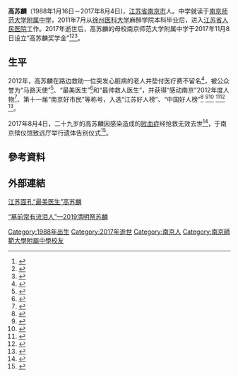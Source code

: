 {{Infobox person
| 姓名     = 高苏麟
| 图像     = File:Gao_Sulin.jpg
| 图像说明 = 2012年“感动南京”颁奖典礼上的高苏麟
| 出生名   = 高苏麟
| 出生日期 = {{Birth date|1988|01|16}}
| 出生地点 = [[江苏省|江苏省]][[南京市|南京市]]
| 逝世日期 ={{Death date and age|2017|08|04|1988|01|06}}
| 逝世地点 = [[江苏省人民医院|江苏省人民医院]]
| 死因       = [[败血症|败血症]]
| 国籍     = {{PRC}}
| 职业     = [[麻醉|麻醉科]][[医生|医生]]
| 知名原因 = 路边救助老人
| 母校       = [[南京师范大学附属中学|南京师范大学附属中学]]
| 民族       = [[汉族|汉族]]
| 语言       = [[汉语|汉语]]
| 获奖       = “感动南京”2012年度人物<br>入选“江苏好人榜”、“中国好人榜”
}}
'''高苏麟'''（1988年1月16日－2017年8月4日)，[[江苏省|江苏省]][[南京市|南京市]]人。中学就读于[[南京师范大学附属中学|南京师范大学附属中学]]，2011年7月从[[徐州医科大学|徐州医科大学]]麻醉学院本科毕业后，进入[[江苏省人民医院|江苏省人民医院]]工作。2017年逝世后，高苏麟的母校南京师范大学附属中学于2017年11月8日设立“高苏麟奖学金”<ref>{{cite web |title=高苏麟奖学金捐赠协议签订仪式在南师附中国际交流中心举行 |url=https://www.sohu.com/a/203206465_742788 |publisher=南京师范大学附属中学《校友通讯》微信版总395期 |accessdate=2017年11月8日}}</ref><ref>{{cite web |title=“最帅医生”高苏麟因病离世 家属设立奖学金让爱延续 |url=https://v.qq.com/x/page/r0502duj3cp.html |publisher=直播南京节目 |accessdate=2012-10-02}}</ref><ref>{{cite web |title=最美最善的寄托“高苏麟奖学金”首颁仪式 |url=https://www.sohu.com/a/288593155_742788 |publisher=《校友通讯》微信版总626期 |accessdate=2019年1月12日}}</ref>。

== 生平 ==
2012年，高苏麟在路边救助一位突发心脏病的老人并垫付医疗费不留名<ref>{{cite web |title=《2名医生路边急救老人 垫付医疗费后离开》 |url=http://www.taihainet.com/news/txnews/cnnews/sh/2012-07-18/885449.html |publisher=扬子晚报 |accessdate=2012-07-18}}</ref>，被公众誉为“马路天使”<ref>{{cite web |title=“马路天使”陈红武 高苏麟 |url=https://v.qq.com/x/page/m0010F4N1yz.html |publisher=江苏广电总台 江苏公共栏目 }}</ref>、“最美医生”<ref>{{cite web |title=《马路边救人的“最美医生”高苏麟被邀在南师附中110年校庆致辞》 |url=http://news.sina.com.cn/o/2012-10-02/031925292890.shtml |publisher=新华社—现代快报 |accessdate=2012-10-02}}</ref>和“最帅救人医生”，并获得“感动南京”2012年度人物<ref>{{cite web |title=《我院高苏麟获“感动南京”2012年度人物等荣誉称号》 |url=http://www.jsph.org.cn/yiyuangaikuang/jigoushezhi/xuanchuanbangongshi/gongzuodongtai/2016-08-11/17397.html |publisher=江苏省人民医院}}</ref>、第十一届“南京好市民”等称号，入选“江苏好人榜”、“中国好人榜”<ref>{{cite web |title=《南京“最帅医生”病逝 年仅29岁 曾路边救人》 |url=http://jsnews.jschina.com.cn/shms/201708/t20170805_887923.shtml |publisher=中国江苏网-扬子晚报,人民网,中国新闻网 |accessdate=2017-08-05|archive-date=2017-08-06 |archive-url=https://web.archive.org/web/20170806225219/http://jsnews.jschina.com.cn/shms/201708/t20170805_887923.shtml |dead-url=no }}</ref> <ref>{{cite web |title=《才29岁！南京“最帅医生”走了，5年前他感动一座城，获点赞无数……》 |url=http://news.sina.com.cn/o/2017-08-05/doc-ifyitayr9270851.shtml|publisher=新浪新闻中心 |accessdate=2017-08-05}}</ref><ref>{{cite web |title=“最美医生”高苏麟，一路走好！ |url=https://v.qq.com/x/page/s0024qpvdic.html |publisher=江苏广电总台 江苏公共-新闻360节目}}</ref> <ref>{{cite web |title=《哀悼！29岁“最美医生”今晨去世》 |url=https://xingren.com/web/article/HEXxb9LV/wap |publisher=医学界 }}</ref><ref>{{cite web |title=［魂兮归来］ |url=https://www.sohu.com/a/162581936_742788 |publisher=南京师范大学附属中学《校友通讯》微信版总331期 |accessdate=2017年8月5日}}</ref> <ref>{{cite web |title=高苏麟校友告别仪式2017年8月7日上午在南京殡仪馆隆重举行 |url=https://www.sohu.com/a/162958665_742788 |publisher=南京师范大学附属中学《校友通讯》微信版总332期 |accessdate=2017-11-08}}</ref>。

2017年8月4日，二十九岁的高苏麟因感染造成的[[败血症|败血症]]经抢救无效去世<ref>{{cite web|url=https://sohu.com/a/162410679_545560/|title=南京"最美医生"高苏麟败血症病逝 年仅29岁|publisher=搜狐}}</ref>，于南京殡仪馆致远厅举行遗体告别仪式<ref>{{cite web|url=https://www.sohu.com/a/162896821_133085|title=高医生，你的人生有掌声！|publisher=搜狐|accessdate=2020-08-02|archive-date=2017-10-11|archive-url=https://web.archive.org/web/20171011132742/http://www.sohu.com/a/162896821_133085|dead-url=no}}</ref>。

== 參考資料 ==
{{Reflist}}

== 外部連結 ==

[http://www.ourjiangsu.com/a/20180107/1515298203658.shtml 江苏面孔“最美医生”高苏麟]

[https://fliphtml5.com/rmqvj/rvtv/basic/51-80 “墓前常有流泪人”—2019清明祭苏麟]

[[Category:1988年出生|Category:1988年出生]]
[[Category:2017年逝世|Category:2017年逝世]]
[[Category:南京人|Category:南京人]]
[[Category:南京師範大學附屬中學校友|Category:南京師範大學附屬中學校友]]